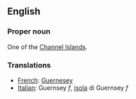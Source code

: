 ==English==

===Proper noun===

One of the [[Channel Islands]].

===Translations===

*[[French]]: [[Guernesey]]
*[[Italian]]: Guernsey ''f'', [[isola]] di Guernsey ''f''